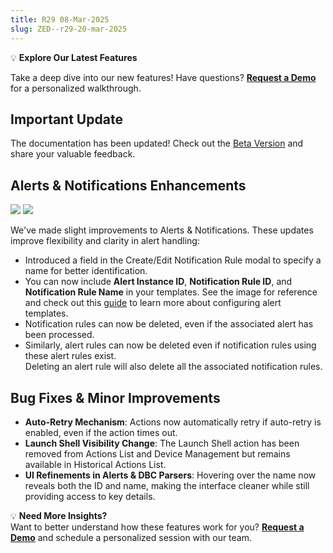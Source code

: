 ```yaml
---
title: R29 08-Mar-2025
slug: ZED--r29-20-mar-2025
---
```


💡 **Explore Our Latest Features** 

Take a deep dive into our new features! Have questions? [**Request a Demo**](https://cal.com/kraviteja/bytebeam-101) for a personalized walkthrough.

## Important Update

<Note>The documentation has been updated! Check out the [Beta Version](https://bytebeamio.mintlify.app/getting-started/signup) and share your valuable feedback.</Note>

## Alerts & Notifications Enhancements  

![](/assets/notification_rule_name.png)
![](/assets/alert_templates.png)

We've made slight improvements to Alerts & Notifications. These updates improve flexibility and clarity in alert handling:
  - Introduced a field in the Create/Edit Notification Rule modal to specify a name for better identification. 
  - You can now include **Alert Instance ID**, **Notification Rule ID**, and **Notification Rule Name** in your templates. See the image for reference and check out this [guide](/platform-guide/alert-system/notification-system/alert-templates) to learn more about configuring alert templates.
  - Notification rules can now be deleted, even if the associated alert has been processed.  
  - Similarly, alert rules can now be deleted even if notification rules using these alert rules exist.  
  <Warning>Deleting an alert rule will also delete all the associated notification rules.</Warning>

## Bug Fixes & Minor Improvements
  - **Auto-Retry Mechanism**: Actions now automatically retry if auto-retry is enabled, even if the action times out.  
  - **Launch Shell Visibility Change**: The Launch Shell action has been removed from Actions List and Device Management but remains available in Historical Actions List.  
  - **UI Refinements in Alerts & DBC Parsers**: Hovering over the name now reveals both the ID and name, making the interface cleaner while still providing access to key details.  


💡 **Need More Insights?**  
Want to better understand how these features work for you? [**Request a Demo**](https://cal.com/kraviteja/bytebeam-101) and schedule a personalized session with our team.


